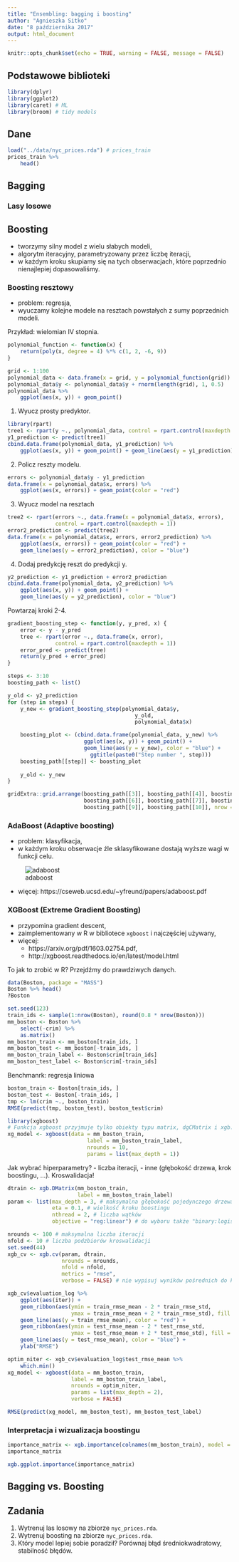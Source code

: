 ```yaml
---
title: "Ensembling: bagging i boosting"
author: "Agnieszka Sitko"
date: "8 października 2017"
output: html_document
---
```


```r
knitr::opts_chunk$set(echo = TRUE, warning = FALSE, message = FALSE)
```

## Podstawowe biblioteki
```r
library(dplyr)
library(ggplot2)
library(caret) # ML
library(broom) # tidy models
```

## Dane
```r
load("../data/nyc_prices.rda") # prices_train
prices_train %>% 
    head()
```

## Bagging


### Lasy losowe

## Boosting 
- tworzymy silny model z wielu słabych modeli,
- algorytm iteracyjny, parametryzowany przez liczbę iteracji,
- w każdym kroku skupiamy się na tych obserwacjach, które poprzednio nienajlepiej dopasowaliśmy.

### Boosting resztowy
- problem: regresja, 
- wyuczamy kolejne modele na resztach powstałych z sumy poprzednich modeli.

Przykład: wielomian IV stopnia.

```r
polynomial_function <- function(x) {
    return(poly(x, degree = 4) %*% c(1, 2, -6, 9))
}

grid <- 1:100
polynomial_data <- data.frame(x = grid, y = polynomial_function(grid)) 
polynomial_data$y <- polynomial_data$y + rnorm(length(grid), 1, 0.5) 
polynomial_data %>% 
    ggplot(aes(x, y)) + geom_point()
```
1. Wyucz prosty predyktor.
```r
library(rpart)
tree1 <- rpart(y ~., polynomial_data, control = rpart.control(maxdepth = 1))
y1_prediction <- predict(tree1)
cbind.data.frame(polynomial_data, y1_prediction) %>% 
    ggplot(aes(x, y)) + geom_point() + geom_line(aes(y = y1_prediction), color = "blue")
```

2. Policz reszty modelu.
```r
errors <- polynomial_data$y - y1_prediction
data.frame(x = polynomial_data$x, errors) %>% 
    ggplot(aes(x, errors)) + geom_point(color = "red")
```
3. Wyucz model na resztach
```r
tree2 <- rpart(errors ~., data.frame(x = polynomial_data$x, errors), 
               control = rpart.control(maxdepth = 1))
error2_prediction <- predict(tree2)
data.frame(x = polynomial_data$x, errors, error2_prediction) %>% 
    ggplot(aes(x, errors)) + geom_point(color = "red") + 
    geom_line(aes(y = error2_prediction), color = "blue")
```

4. Dodaj predykcję reszt do predykcji y.
```r
y2_prediction <- y1_prediction + error2_prediction
cbind.data.frame(polynomial_data, y2_prediction) %>% 
    ggplot(aes(x, y)) + geom_point() + 
    geom_line(aes(y = y2_prediction), color = "blue")
```

Powtarzaj kroki 2-4.
```r
gradient_boosting_step <- function(y, y_pred, x) {
    error <- y - y_pred
    tree <- rpart(error ~., data.frame(x, error), 
               control = rpart.control(maxdepth = 1))
    error_pred <- predict(tree)
    return(y_pred + error_pred)
}

steps <- 3:10
boosting_path <- list()

y_old <- y2_prediction
for (step in steps) {
    y_new <- gradient_boosting_step(polynomial_data$y, 
                                        y_old, 
                                        polynomial_data$x)

    boosting_plot <- (cbind.data.frame(polynomial_data, y_new) %>% 
                        ggplot(aes(x, y)) + geom_point() + 
                        geom_line(aes(y = y_new), color = "blue") + 
                          ggtitle(paste0("Step number ", step)))
    boosting_path[[step]] <- boosting_plot
    
    y_old <- y_new
}

gridExtra::grid.arrange(boosting_path[[3]], boosting_path[[4]], boosting_path[[5]],
                        boosting_path[[6]], boosting_path[[7]], boosting_path[[8]],
                        boosting_path[[9]], boosting_path[[10]], nrow = 2)
```

### AdaBoost (Adaptive boosting)
- problem: klasyfikacja,
- w każdym kroku obserwacje źle sklasyfikowane dostają wyższe wagi w funkcji celu.

![adaboost](./adaboost.png)

- więcej: https://cseweb.ucsd.edu/~yfreund/papers/adaboost.pdf

### XGBoost (Extreme Gradient Boosting)
- przypomina gradient descent,
- zaimplementowany w R w bibliotece `xgboost` i najczęściej używany,
- więcej: 
    - https://arxiv.org/pdf/1603.02754.pdf, 
    - http://xgboost.readthedocs.io/en/latest/model.html
    
To jak to zrobić w R? Przejdźmy do prawdziwych danych.

```r
data(Boston, package = "MASS")
Boston %>% head()
?Boston
```
```r
set.seed(123)
train_ids <- sample(1:nrow(Boston), round(0.8 * nrow(Boston)))
mm_boston <- Boston %>% 
    select(-crim) %>% 
    as.matrix()
mm_boston_train <- mm_boston[train_ids, ]
mm_boston_test <- mm_boston[-train_ids, ]
mm_boston_train_label <- Boston$crim[train_ids]
mm_boston_test_label <- Boston$crim[-train_ids]
```

Benchmanrk: regresja liniowa
```r
boston_train <- Boston[train_ids, ]
boston_test <- Boston[-train_ids, ]
tmp <- lm(crim ~., boston_train)
RMSE(predict(tmp, boston_test), boston_test$crim)
```


```r
library(xgboost)
# Funkcja xgboost przyjmuje tylko obiekty typu matrix, dgCMatrix i xgb.DMatrix!
xg_model <- xgboost(data = mm_boston_train, 
                         label = mm_boston_train_label, 
                         nrounds = 10,
                         params = list(max_depth = 1)) 
```

Jak wybrać hiperparametry?
- liczba iteracji,
- inne (głębokość drzewa, krok boostingu, ...).
Kroswalidacja!
```r
dtrain <- xgb.DMatrix(mm_boston_train, 
                      label = mm_boston_train_label)
param <- list(max_depth = 3, # maksymalna głębokość pojedynczego drzewa
              eta = 0.1, # wielkość kroku boostingu
              nthread = 2, # liczba wątków
              objective = "reg:linear") # do wyboru także "binary:logistic"

nrounds <- 100 # maksymalna liczba iteracji
nfold <- 10 # liczba podzbiorów kroswalidacji
set.seed(44)
xgb_cv <- xgb.cv(param, dtrain, 
                 nrounds = nrounds,
                 nfold = nfold, 
                 metrics = "rmse",
                 verbose = FALSE) # nie wypisuj wyników pośrednich do konsoli
```

```r
xgb_cv$evaluation_log %>% 
    ggplot(aes(iter)) +
    geom_ribbon(aes(ymin = train_rmse_mean - 2 * train_rmse_std, 
                    ymax = train_rmse_mean + 2 * train_rmse_std), fill = "red", alpha = 0.3) + 
    geom_line(aes(y = train_rmse_mean), color = "red") +
    geom_ribbon(aes(ymin = test_rmse_mean - 2 * test_rmse_std, 
                    ymax = test_rmse_mean + 2 * test_rmse_std), fill = "blue", alpha = 0.3) + 
    geom_line(aes(y = test_rmse_mean), color = "blue") + 
    ylab("RMSE")
```

```r
optim_niter <- xgb_cv$evaluation_log$test_rmse_mean %>% 
    which.min()
xg_model <- xgboost(data = mm_boston_train, 
                    label = mm_boston_train_label, 
                    nrounds = optim_niter,
                    params = list(max_depth = 2), 
                    verbose = FALSE) 

RMSE(predict(xg_model, mm_boston_test), mm_boston_test_label)
```

### Interpretacja i wizualizacja boostingu
```r
importance_matrix <- xgb.importance(colnames(mm_boston_train), model = xg_model)
importance_matrix
```

```r
xgb.ggplot.importance(importance_matrix)
```


## Bagging vs. Boosting

## Zadania
1. Wytrenuj las losowy na zbiorze `nyc_prices.rda`.
2. Wytrenuj boosting na zbiorze `nyc_prices.rda`.
3. Który model lepiej sobie poradził? Porównaj błąd średniokwadratowy, stabilność błędów.
